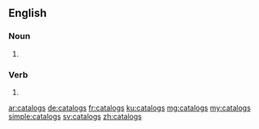 ==English==

===Noun===
{{head|en|noun plural form}}

# {{plural of|catalog|lang=en}}

===Verb===
{{head|en|verb form}}

# {{en-third-person singular of|catalog}}

[[ar:catalogs]]
[[de:catalogs]]
[[fr:catalogs]]
[[ku:catalogs]]
[[mg:catalogs]]
[[my:catalogs]]
[[simple:catalogs]]
[[sv:catalogs]]
[[zh:catalogs]]